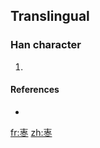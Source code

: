 ==Translingual==

===Han character===
{{Han char|rn=75|rad=木|as=05|sn=9|four=|canj=大中卜 (KLY)}}

# {{defn|Han|sort=木05}}

====References====
* {{Han ref|kx=0521.121|hdz=10026.011|uh=6806|ud=26630}}

[[fr:栆]]
[[zh:栆]]